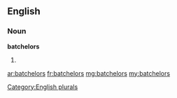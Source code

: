 ==English==

===Noun===
'''batchelors'''

# {{plural of|[[batchelor]]}}

[[Category:English plurals]]

[[ar:batchelors]]
[[fr:batchelors]]
[[mg:batchelors]]
[[my:batchelors]]